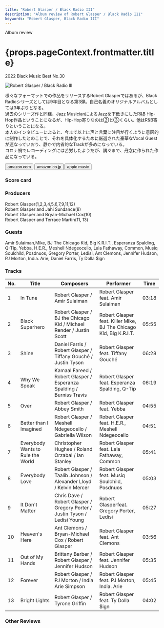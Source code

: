 ```yaml
---
title: "Robert Glasper / Black Radio III"
description: "Album review of Robert Glasper / Black Radio III"
keywords: "Robert Glasper, Black Radio III"
---
```








<p className="largeP">Album review</p>
<h1 className="h1--no--margin">{props.pageContext.frontmatter.title}</h1>
<p className="largeP">
  <Link to="/best50/2022/">2022 Black Music Best No.30</Link>
</p>

<Row  className="image-card-group">
	<Column colMd={3} colLg={4} noGutterMdLeft="">
       <ImageCard>

![Robert Glasper / Black Radio III](../../images/cd/robertglasper3L.jpg)

</ImageCard>
	</Column>
	<Column colMd={4} colLg={8} noGutterMdLeft="">
		<p>
			様々なフォーマットでの作品をリリースするRobert Glasperではあるが、Black Radioシリーズとしては9年目となる第3弾。自己名義のオリジナルアルバムとしては3年ぶりとなる。
			<br/>過去のシリーズ作と同様、Jazz MusicianによるJazzを下敷きにしたR&B Hip-Hop作品ということになるが、Hip-Hop寄りなのは②と③くらい。他はR&B寄りということになる。
			<br/>本人のインタビューによると、今まで以上に声と言葉に注目が行くように意図的に制作したとのことで、それを具体化するために厳選された豪華なVocal Guestが連なっていおり、静かで内省的なTrackが多めになっている。
			<br/>コロナ禍でレコーディングには苦労したようだが、隅々まで、丹念に作られた作品になっている。
		</p>
		<div>
		  <Button className="button-right-mergin"  href="https://amzn.to/3MHKxR2" renderIcon={ArrowUpRight} size='sm' kind='primary'>
  	    amazon.com
  	  </Button>
  	  <Button className="button-right-mergin"  href="https://amzn.to/3vWbKbW" renderIcon={ArrowUpRight} size='sm' kind='secondary'>
  	    amazon.co.jp
  	  </Button>
			<Button className="button-right-mergin"  href="https://apple.co/39u9y3N" renderIcon={ArrowUpRight} size='sm' kind='tertiary'>
      	apple music
    	</Button>
			<AdvJS2/>
		</div>
	</Column>
</Row>
<Row >
	<Column colMd={4} colLg={4} noGutterMdLeft="">
		<div>
		  <h3>Score card</h3>
			<SliderJS1 value="4" />
		  <SliderJS2 value="1" />
			<SliderJS3 value="1" />
		  <SliderJS4 value="9" />
		</div>
	</Column>
	<Column colMd={8} colLg={8} noGutterMdLeft="">
		<div>
			<h3>Producers</h3>
			<p>
				Robert Glasper(1,2,3,4,5,6,7,9,11,12)
				<br/>Robert Glasper and Jahi Sundance(8)
				<br/>Robert Glasper and Bryan-Michael Cox(10)
				<br/>Robert Glasper and Terrace Martin(11, 13)
			</p>
			<h3>Guests</h3>
			<p>
				Amir Sulaiman,Mike, BJ The Chicago Kid, Big K.R.I.T., Esperanza Spalding, Q-Tip, Yebba, H.E.R., Meshell Ndegeocello, Lala Fathaway, Common, Musiq Soulchild, Posdnuos, Gregory Porter, Ledisi, Ant Clemons, Jennifer Hudson, PJ Morton, India. Arie, Daniel Farris, Ty Dolla $ign
			</p>
		</div>
	</Column>
</Row>

<h3>Tracks</h3>

| No. | Title                             | Composers                                                                  | Performer                                                          | Time  |
| --- | --------------------------------- | -------------------------------------------------------------------------- | ------------------------------------------------------------------ | ----- |
| 1   | In Tune                           | Robert Glasper / Amir Sulaiman                                             | Robert Glasper feat. Amir Sulaiman                                 | 03:18 |
| 2   | Black Superhero                   | Robert Glasper / BJ the Chicago Kid / Michael Render / Justin Scott        | Robert Glasper feat. Killer Mike, BJ The Chicago Kid, Big K.R.I.T. | 05:55 |
| 3   | Shine                             | Daniel Farris / Robert Glasper / Tiffany Gouché / Justin Tyson             | Robert Glasper feat. Tiffany Gouché                                | 06:28 |
| 4   | Why We Speak                      | Kamaal Fareed / Robert Glasper / Esperanza Spalding / Burniss Travis       | Robert Glasper feat. Esperanza Spalding, Q-Tip                     | 06:19 |
| 5   | Over                              | Robert Glasper / Abbey Smith                                               | Robert Glasper feat. Yebba                                         | 04:55 |
| 6   | Better than I Imagined            | Robert Glasper / Meshell Ndegeocello / Gabriella Wilson                    | Robert Glasper feat. H.E.R., Meshell Ndegeocello                   | 04:51 |
| 7   | Everybody Wants to Rule the World | Christopher Hughes / Roland Orzabal / Ian Stanley                          | Robert Glasper feat. Lala Fathaway, Common                         | 05:41 |
| 8   | Everybody Love                    | Robert Glasper / Taalib Johnson / Alexander Lloyd / Kelvin Mercer          | Robert Glasper feat. Musiq Soulchild, Posdnuos                     | 05:03 |
| 9   | It Don't Matter                   | Chris Dave / Robert Glasper / Gregory Porter / Justin Tyson / Ledisi Young | Robert Glasperfeat. Gregory Porter, Ledisi                         | 05:27 |
| 10  | Heaven's Here                     | Ant Clemons / Bryan-Michael Cox / Robert Glasper                           | Robert Glasper feat. Ant Clemons                                   | 03:56 |
| 11  | Out of My Hands                   | Brittany Barber / Robert Glasper / Jennifer Hudson                         | Robert Glasper feat. Jennifer Hudson                               | 05:35 |
| 12  | Forever                           | Robert Glasper / PJ Morton / India Arie Simpson                            | Robert Glasper feat. PJ Morton, India. Arie                        | 05:45 |
| 13  | Bright Lights                     | Robert Glasper / Tyrone Griffin                                            | Robert Glasper feat. Ty Dolla $ign                                 | 04:02 |

<h3>Other Reviews</h3>

<Row>
  <Column colMd={3} colLg={3} noGutterMdLeft>
    <Review1 />
  </Column>
</Row>

<Row>
  <Column colMd={3} colLg={3} noGutterMdLeft>
    <Review2_1 />
  </Column>
  <Column colMd={3} colLg={3} noGutterMdLeft>
    <Review2_2 />
  </Column>
</Row>

<Row>
  <Column colMd={3} colLg={3} noGutterMdLeft>
    <Review3_1 />
  </Column>
</Row>

<AdvJS3 />
